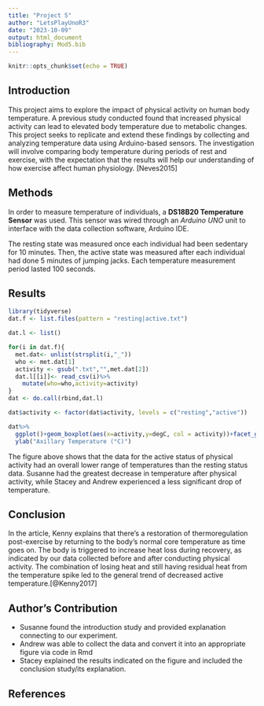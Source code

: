 ```yaml
---
title: "Project 5"
author: "LetsPlayUnoR3"
date: "2023-10-09"
output: html_document
bibliography: Mod5.bib
---
```


```r
knitr::opts_chunk$set(echo = TRUE)
```

## Introduction
This project aims to explore the impact of physical activity on human body temperature. A previous study conducted found that increased physical activity can lead to elevated body temperature due to metabolic changes. This project seeks to replicate and extend these findings by collecting and analyzing temperature data using Arduino-based sensors. The investigation will involve comparing body temperature during periods of rest and exercise, with the expectation that the results will help our understanding of how exercise affect human physiology. [Neves2015]

## Methods
In order to measure temperature of individuals, a **DS18B20 Temperature Sensor** was used. This sensor was wired through an *Arduino UNO* unit to interface with the data collection software, Arduino IDE.

The resting state was measured once each individual had been sedentary for 10 minutes. Then, the active state was measured after each individual had done 5 minutes of jumping jacks. Each temperature measurement period lasted 100 seconds.

## Results
```r
library(tidyverse)
dat.f <- list.files(pattern = "resting|active.txt") 

dat.l <- list() 

for(i in dat.f){
  met.dat<- unlist(strsplit(i,"_"))
  who <- met.dat[1] 
  activity <- gsub(".txt","",met.dat[2])
  dat.l[[i]]<- read_csv(i)%>%
    mutate(who=who,activity=activity) 
}
dat <- do.call(rbind,dat.l)

dat$activity <- factor(dat$activity, levels = c("resting","active"))

dat%>%
  ggplot()+geom_boxplot(aes(x=activity,y=degC, col = activity))+facet_grid(.~who) +xlab("Activity Condition") +
  ylab("Axillary Temperature (°C)") 

```

The figure above shows that the data for the active status of physical activity had an overall lower range of temperatures than the resting status data. Susanne had the greatest decrease in temperature after physical activity, while Stacey and Andrew experienced a less significant drop of temperature. 


## Conclusion 
In the article, Kenny explains that there's a restoration of thermoregulation post-exercise by returning to the body's normal core temperature as time goes on. The body is triggered to increase heat loss during recovery, as indicated by our data collected before and after conducting physical activity. The combination of losing heat and still having residual heat from the temperature spike led to the general trend of decreased active temperature.[@Kenny2017]

## Author's Contribution 
- Susanne found the introduction study and provided explanation connecting to our experiment. 
- Andrew was able to collect the data and convert it into an appropriate figure via code in Rmd
- Stacey explained the results indicated on the figure and included the conclusion study/its explanation. 

## References
